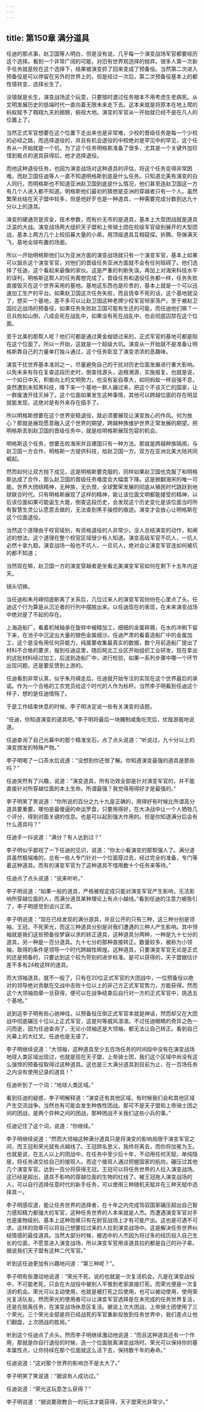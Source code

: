 ```yaml
---
---
---
```

title: 第150章 满分道具
---



任迪的那点事，赵卫国等人明白，但是没有说，几乎每一个演变战场军官都要经历这个选择。看到一个非常广阔的可能，对旧有世界观选择的抛弃。很多人第一次新手任务就是败在这个选择下，结果被演变抓了回来变成了预备役。当然第二次进入预备役是可以停留在另外的世界上的，但是经过一次后，第二次预备役基本上的都性情转变，选择长生了。

没错就是长生，演变战场这个玩意，只要按时渡过任务根本不用考虑生老病死。从文明发展历史的低端时代一直向着无限未来走下去。这本来就是将原本在地上爬的蚂蚁赋予了翱翔九天的翅膀，俯视大地。演变的军官从一开始就已经不是在凡人的位置上了。

当然正式军官想要在这个位置下走出来也是非常难，少校的晋级任务是每一个少校的必经之路，而选择退役的，并且有机会退役的中校绝对是罕见中的罕见，这个任务从一开始就是一个坑。为了这个任务明格斯准备了很多，尤其是一个关键外加珍惜到极点的道具获得后，他才选择退役。

而他这种退役任务，也因为演变战场对这种道具的评估，将这个任务变得非常困难。而赵卫国任迪等人一直不知道明格斯到底是什么任务。只知道北美有演变的白人同行。而明格斯也不知道亚洲赵卫国到底是什么情况，他们甚至连赵卫国这一方有几个人进入都不知道。明格斯他们最初的猜想是亚洲的穿越者只有一个人。虽然繁荣丝结在天子盟中较多，但是他好歹也是一种道具，一种需要完成分数到达九十分以上的道具。

演变的硬通货是资金，技术参数，而有价无市的是道具，基本上大型团战就是道具泛滥的大战。演变战场两大组织天子盟和上帝骑士团在校级军官级别展开的大型团战，基本上两方几个上校招募大量的小弟，用顶级道具互相窥探。折腾。导弹满天飞，基地全球布置的场面。

所以一开始明格斯他们以为亚洲方面的演变战场就只有一个演变军官，基本上如果可以狙杀这个演变军官，对他们的晋级任务亚洲方面就不会有任何阻碍了。他们选择了任迪，这个看起来最像的家伙。这是严重的判断失误。再加上对海宋科技水平的误判，明格斯这帮人的任务甭想完成了。晋级任务和退役任务都一样，任务失败直接毁灭在这个世界采用的基地。基地这东西也是珍贵的，基本上就是一个可以迅速加工生产的平台。如果赵卫国这次任务失败，而且侥幸不死的话，这个基地就没了，想买一个基地，差不多可以让赵卫国这种老牌少校军官倾家荡产。至于被赵卫国拉近战场的预备役，如果任务失败赵卫国可能有生还的可能，而任迪他们嘛？一旦兵败如山倒，八成会死在战乱中，如果没有死在战乱中，也会彻底囚禁在这个位面。

至于北美的那帮人呢？他们可都是通过黄金枷锁过来的，正式军官的基地可都是陷在这个位面了。所以一开始，这就是一个超级大坑。演变从一开始就不是准备让明格斯靠自己的力量单打独斗通过，这个任务彰显了演变浓浓的恶趣味。

演变干扰世界基本准则之一，尽量避免自己的干扰对历史位面发展进行重大影响。以免未来有存在复查这段历史时，倒查找源头，追根溯源，实施报复。也就是说，一个如日中天，积极向上的文明势力，也没有妄自尊大，如同蚂蚁一样自强不息，突然遭到未知黑科技，降下来一个基地一群人碾过来，把这个不该灭亡的国家，让一群废渣开挂灭掉了。这个位面如果发生这种事情，其他可以跨越位面的存在明显就能发现，这绝对是有外来存在插手了。

所以明格斯想要在这个世界安稳退役，就必须要展现让演变放心的作风。何为放心？那就是展现愿意融入这个世界的期望，跨越种族维护世界正常发展的期望。把明格斯丢到赵卫国的晋级任务中，就是给明格斯展现包容的机会。

明格斯这个任务，想要击败海宋并且建国只有一种方法。那就是跨越种族隔阂，与赵卫国一方合作，明格斯一方提供科技，给赵卫国一方。双方在亚洲北美大陆共同崛起。

然而如何让双方抛下成见，这是明格斯要克服的，同样如果赵卫国也克服了和明格斯达成了合作，那么赵卫国的晋级任务难度会大幅度下降。这是掀翻海宋的唯一可能。世界大团结精神，无种族，无仇恨，全球繁荣发展的彻底从殖民时代跳跃到地球联合时代。只有明格斯展现了这样的精神，能让该位面文明都能接受的精神，以后该位面如果可能诞生大能，倒查这段历史，会发现这个历史变化是该位面当时所有智慧生灵公认愿意去做的，无法查到黑手操控的痕迹。演变才会放心让明格斯在这个位面退役。

当然这个道理由于校官级别，有资格退役的人非常少。没人总结演变的动作，和阐述的想法。这个道理在整个校官区域很少有人知道。演变高级军官不坑人，一坑人必然十拿九稳。演变战场一般也不坑人，一旦坑人，绝对会让演变军官连如何被坑的都不知道；

当然现在嘛，赵卫国一方的演变穿越者是坐看北美演变军官如何在剩下十五年内逆天。

镜头切换。

当任迪和朱月嵘彻底断离了关系后，几位过来人的演变军官纷纷在心里点了头。任迪这个行为算是从沉沦者的行列中摆脱出来。以任迪现在的表现，在未来演变战场中绝对是了不起的存在。

上海造船厂，看着机械轴承在旋转中被精加工，细细的金属碎屑，在水的冲刷下留下来，在池子中沉淀出大量的银色金属细沙。任迪严肃的看着造船厂中的金属加工，这个是没有用任何异能力，纯属要收集最真实的数据，数个月前造船厂提出了材料不合格的要求，报到任迪这里，随后皖北工业区开始组织工业研发，现在拿出的这批材料经过加工，后送到造船厂中，进行检验，如果一系列步骤中哪一个环节出现问题。还是要反馈到上游的。

任迪看到非常认真，似乎朱月嵘走后，任迪就开始专注的实现在这个世界最后的承诺。作为一个合格的工农党员给这个时代的人作为标杆。当然李子明看到任迪这个样子，想的是任迪情殇了。

于是工作结束休息的时候，李子明决定说一些有关演变的话题。

“任迪，你知道演变的道具吧。”李子明将最后一块腌制咸鱼吃完后，优哉游哉地说道。

任迪查询了自己光幕中的那个精准宝石，点了点头说道：“听说过，九十分以上的演变颁发的特殊产物。”

李子明喝了一口茶水后说道：“没想到你还很了解。你知道演变最强的道具是那些吗？”

任迪突然有了兴趣，说道：“演变道具，所有功效全部是针对演变军官的，并不能直接针对所穿越位面的本土生命。所谓最强？我觉得用得好才是最强的。”

李子明笑了笑说道：“你所说的百分之九十九是正确的，用得好有时候比所谓高分道具要重要。哪怕是最傻逼的命运罗盘，只要用得好，在大决战中让一个人牺牲几个评分，得到对面关键的信息。也是可以起到强大作用的。但是你知道满分后会有什么道具吗？”

任迪手一抖说道：“满分？有人达到过？”

李子明似乎鄙视了一下任迪的见识，说道：“你太小看演变的那帮强人了。满分道具虽然极端难的，总有一些人专门针对一个位面穿过去，经过完全的准备，专门等着这种道具。而有的演变军官为了这种道具不惜用数十个任务来等待。”

任迪点了点头说道：“说来听听。”

李子明说道：“如果一般的道具，严格被规定成只能对演变军官产生影响，无法影响所穿越位面的人，而满分道具某种理论上有点小越线。”看到任迪的注意力被吸引了，李子明感觉到谈兴正浓。

李子明说道：“现在已经发现的满分道具，并且公开的只有三种，这三种分别是领袖，王冠，不死荣光，而这三种道具分别是对我们遭遇的三种人产生影响。其中领袖就是我们这些预备役梦寐以求的转正道具，这种道具分两种，一种是九十七分的道具，另一种是一百分道具。九十七分的那种直接转正。数量较多，被称为小领袖，取得的条件是领导一个时代跨越性辉煌。这种道具，只要演变军官无论是正式的还是预备的，只要达到这个较为苛刻的进步标准。是可以获得的，天子盟据估计差不多有24枚这样的道具。

而大领袖道具，就不一般了，只有在20位正式军官的大团战中，一位预备役以绝对的领导绝对贡献在交战中击败十位以上的非己方正式军官势力，方能获得。然而这个大领袖勋章一旦获得，便可以在战争结束后自行对一方的正式军官中，挑选五个基地。”

说到这李子明有些心驰神往。以预备役压倒正式军官本就是神话，然而却又在大团战中彻底碾压十位以上正式军官，这是何等威风凛凛。不过任迪眼睛的奇异之色一闪而逝，因为任迪查询了，无论小领袖还是大领袖，都无法让自己转正。看到自己光幕上的大红叉。任迪也是无语了。

李子明继续说道：“大领袖，这种道具至少五百场任务的时间段中没有在演变战场地球人类区域出现过，也就是现在天子盟，上帝骑士团，我们这个区域中尚没有这么强悍的预备役取得过这种道具。这也是三大满分道具到目前为止，在一百场任务之内没有使用记录的道具！”

任迪听到了一个词：“地球人类区域。”

看到任迪的疑惑，李子明解释道：“演变还有其他区域，有时候我们会和其他区域产生交流战争。当然也有可能会发生种族性团战。那可不是天子盟和上帝骑士团之间的团战，是两个异种之间的团战，那种团战不关我们这些小兵的事。”

任迪记住了这个词，说道：“你继续。”

李子明继续说道：“然而大领袖这种满分道具只是将演变的影响局限于演变军官之间，而王冠和荣光就有点越线了。王冠顾名思义，我终将离去，而你将加冕为王。也就是说，在五人以上的团战中，在任务中至少后十年，不动用任何天赋，单纯隐居，将任务递交给自己的接班人。而这个接班人通过把握国家的航向，碾压过其他几个演变军官。达到一百分将获得王冠。王冠可以将任务世界的人拉入演变战场。这已经是超出，道具不影响的穿越位面的生物的红线了。被王冠拖入演变战场的人，可以自行选择任意时代的新手任务，可以使用三种随机天赋并在三种天赋中选择其一。

李子明感叹道，能让任务世界的选择者，在十年之内完成驾驭国家碾压超出自己智力感知精力都强大的军官，这种任务世界的人本来就是人杰。而遭遇演变军官对手也是废物级别。基本上这种勋章只有在尉官战场上才有可能产出。这也是可遇不可求。这样的勋章可以将自己想要拉过来的人拉到演变战场中。这是解决任务世界纠结情感的最佳道具。当然大部分时候，被选中的人杰因为将过多的经历投入自己生长的位面，不愿意进入演变战场，所以演变军官用该道具拉的都是自己的孙子辈。据说我们天子盟有这种二代军官。”

听到这任迪更加有兴趣地问道：“第三种呢？”。

李子明有些激动地说道：“荣光不死，说的也就是一次复活机会。凡是在演变战役中，不可能老死，只会在大战役中被别人平推到老家直接打死。而荣光便是一次复活的机会。荣光可以主动使用，也就是被打死之后使用，也可以被动使用，使用荣光复活队友。然而荣光的使用者可以让演变军官选择是在未完成的任务世界复活，还是在脱离任务，在演变战场休息区复活。据说上次大团战，上帝骑士团使用了三个荣光。三个荣光全部是将已经战死的军官重新投放到任务世界中，我们差点让他们翻盘，上次团战的胜局。”

听到这个任迪点了点头。然而李子明继续激动地说道：“而且这种道具还有一个作用，那就是你自行退役的时候，选一个位面脱离演变战场时。荣光可以保持你的基本属性点，让你持续在那个位面就这么活下去，保持数千年的寿命。”

任迪说道：“这对那个世界的影响岂不是太大了。”

李子明笑了笑说道：“据说有人成功过。”

任迪说道：“荣光这玩意怎么获得？”

李子明说道：“据说要政教合一的玩法才能获得，天子盟荣光非常少。”